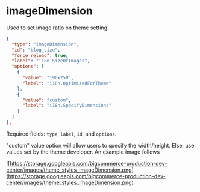 # imageDimension

Used to set image ratio on theme setting.

```json filename="imageDimension" showLineNumbers copy
{
  "type": "imageDimension",
  "id": "blog_size",
  "force_reload": true,
  "label": "i18n.SizeOfImages",
  "options": [
    {
      "value": "190x250",
      "label": "i18n.OptimizedForTheme"
    },
    {
      "value": "custom",
      "label": "i18n.SpecifyDimensions"
    }
  ]
},
```

Required fields: `type`, `label`, `id`, and `options`.

<Callout type="info">
  "custom" value option will allow users to specify the width/height. Else, use values set by the theme developer. An example image follows
</Callout>

![https://storage.googleapis.com/bigcommerce-production-dev-center/images/theme_styles_imageDimension.png](https://storage.googleapis.com/bigcommerce-production-dev-center/images/theme_styles_imageDimension.png)

